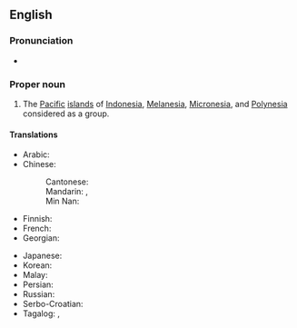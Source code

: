 ==English==

===Pronunciation===
* {{IPA|/ˌɔːs.tɹoʊˈniː.ʒə/|lang=en}}

===Proper noun===
{{wikipedia}}
{{en-proper noun}}

# The [[Pacific]] [[island]]s of [[Indonesia]], [[Melanesia]], [[Micronesia]], and [[Polynesia]] considered as a group.

====Translations====
{{trans-top|group of islands}}
* Arabic: {{t|ar|أسترونيزيا|tr=Astrwnizia}}
* Chinese:
*: Cantonese: {{t|yue|南島|tr=naam4 dou2}}
*: Mandarin: {{t+|cmn|南島|tr=Nándǎo}}, {{t+|cmn|南岛|tr=Nándǎo}}
*: Min Nan: {{t|nan|南島|tr=Lâm-tó}}
* Finnish: {{t|fi|Austronesia}}
* French: {{t+|fr|Austronésie}}
* Georgian: {{t|ka|ავსტრონეზია|tr=Avst’ronezia}}
{{trans-mid}}
* Japanese: {{t|ja|オーストロネシア}}
* Korean: {{t|ko|오스트로네시아}}
* Malay: {{t|ms|Austronesia}}
* Persian: {{t|fa|آسترونزی}}
* Russian: {{t+|ru|Австронезия}}
* Serbo-Croatian: {{t|sh|Аустронезија|f|tr=Austronezija}}
* Tagalog: {{t|tl|Awstronesya}}, {{t|tl|Austronesya}}
{{trans-bottom}}